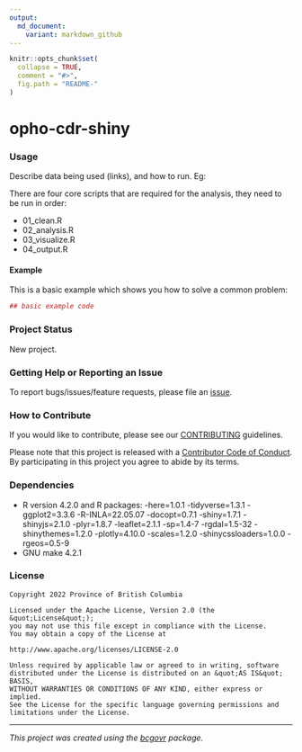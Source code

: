 ```yaml
---
output:
  md_document:
    variant: markdown_github
---
```


```r
knitr::opts_chunk$set(
  collapse = TRUE,
  comment = "#>",
  fig.path = "README-"
)
```

```{=html}
<!-- Add a project state badge
See https://github.com/BCDevExchange/Our-Project-Docs/blob/master/discussion/projectstates.md
If you have bcgovr installed and you use RStudio, click the 'Insert BCDevex Badge' Addin. -->
```
# opho-cdr-shiny

### Usage

Describe data being used (links), and how to run. Eg:

There are four core scripts that are required for the analysis, they need to be run in order:

-   01_clean.R
-   02_analysis.R
-   03_visualize.R
-   04_output.R

#### Example

This is a basic example which shows you how to solve a common problem:

```r
## basic example code
```

### Project Status

New project.

### Getting Help or Reporting an Issue

To report bugs/issues/feature requests, please file an [issue](https://github.com/bcgov/opho-cdr-shiny/issues/).

### How to Contribute

If you would like to contribute, please see our [CONTRIBUTING](CONTRIBUTING.md) guidelines.

Please note that this project is released with a [Contributor Code of Conduct](CODE_OF_CONDUCT.md). By participating in this project you agree to abide by its terms.

### Dependencies

- R version 4.2.0 and R packages:
  -here=1.0.1
  -tidyverse=1.3.1
  -ggplot2=3.3.6
  -R-INLA=22.05.07
  -docopt=0.7.1
  -shiny=1.7.1 
  -shinyjs=2.1.0
  -plyr=1.8.7
  -leaflet=2.1.1
  -sp=1.4-7
  -rgdal=1.5-32
  -shinythemes=1.2.0
  -plotly=4.10.0
  -scales=1.2.0
  -shinycssloaders=1.0.0
  -rgeos=0.5-9
- GNU make 4.2.1

### License

    Copyright 2022 Province of British Columbia

    Licensed under the Apache License, Version 2.0 (the &quot;License&quot;);
    you may not use this file except in compliance with the License.
    You may obtain a copy of the License at

    http://www.apache.org/licenses/LICENSE-2.0

    Unless required by applicable law or agreed to in writing, software distributed under the License is distributed on an &quot;AS IS&quot; BASIS,
    WITHOUT WARRANTIES OR CONDITIONS OF ANY KIND, either express or implied.
    See the License for the specific language governing permissions and limitations under the License.

------------------------------------------------------------------------

*This project was created using the [bcgovr](https://github.com/bcgov/bcgovr) package.*
